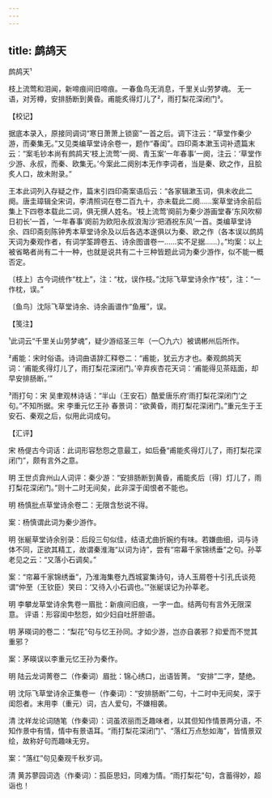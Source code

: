 ```yaml
---
---
---
```

title: 鹧鸪天
---



鹧鸪天¹





枝上流莺和泪闻，新啼痕间旧啼痕。一春鱼鸟无消息，千里关山劳梦魂。 无一语，对芳樽，安排肠断到黄昏。甫能炙得灯儿了²，雨打梨花深闭门³。

【校记】

据底本录入，原接同调词“寒日萧萧上锁窗”一首之后。调下注云：“草堂作秦少游，而秦集无。”又见类编草堂诗余卷一，题作“春闺”。四印斋本漱玉词补遗篇末云：“案毛钞本尚有鹧鸪天‘枝上流莺’一阕、青玉案‘一年春事’一阕，注云：‘草堂作少游、永叔，而秦、欧集无。’今案此二阕别本无作李词者，当是秦、欧之作，且脍炙人口，故未附录。”

王本此词列入存疑之作，篇末引四印斋案语后云：“各家辑漱玉词，俱未收此二阕。唐圭璋辑全宋词，李清照词在卷二百九十，亦未载此二阕……案草堂诗余前后集上下四卷本载此二词，俱无撰人姓名。‘枝上流莺’阕前为秦少游画堂春‘东风吹柳日初长’一首，‘一年春事’阕前为欧阳永叔浪淘沙‘把酒祝东风’一首。类编草堂诗余、四印斋刻陈钟秀本草堂诗余及以后各选本遂俱以为秦、欧之作（各本误以鹧鸪天词为秦观作者，有词学筌蹄卷五、诗余图谱卷一……实不足据……）。”均案：以上被省略者尚有二十一种，也就是说共有二十三种皆题此词为秦少游作，似不能一概否定。

〔枝上〕古今词统作“枕上”，注：“枕，误作枝。”沈际飞草堂诗余作“枝”，注：“一作枕，误。”

〔鱼鸟〕沈际飞草堂诗余、诗余画谱作“鱼雁”，误。

【笺注】

¹此词云“千里关山劳梦魂”，疑少游绍圣三年（一〇九六）被谪郴州后所作。

²甫能：宋时俗语。诗词曲语辞汇释卷二：“甫能，犹云方才也。秦观鹧鸪天词：‘甫能炙得灯儿了，雨打梨花深闭门。’辛弃疾杏花天词：‘甫能得见茶瓯面，却早安排肠断。’”

³雨打句：宋 吴聿观林诗话：“半山（王安石）酷爱唐乐府‘雨打梨花深闭门’之句。”不知所据。宋 李重元忆王孙 春景词：“欲黄昏，雨打梨花深闭门。”重元生于王安石、秦观之后，似用此词成句。

【汇评】

宋 杨偍古今词话：此词形容愁怨之意最工，如后叠“甫能炙得灯儿了，雨打梨花深闭门”，颇有言外之意。

明 王世贞弇州山人词评：秦少游：“安排肠断到黄昏，甫能炙后〔得〕灯儿了，雨打梨花深闭门。”则十二时无间矣，此非深于闺恨者不能也。

明 杨慎批点草堂诗余卷二：无限含愁说不得。

案：杨慎谓此词为秦少游作。

明 张綖草堂诗余别录：后段三句似佳，结语尤曲折婉约有味。若嫌曲细，词与诗体不同，正欲其精工，故谓秦淮海“以词为诗”，尝有“帘幕千家锦绣垂”之句。孙莘老见之云：“又落小石调矣。”

案：“帘幕千家锦绣垂”，乃淮海集卷九西城宴集诗句，诗人玉屑卷十引孔氏谈苑谓“仲至（王钦臣）笑曰：‘又待入小石调也。’”张綖误记为孙莘老。

明 李攀龙草堂诗余隽卷一眉批：新痕间旧痕，一字一血。结两句有言外无限深意。 评语：形容闺中愁怨，如少妇自吐肝胆语。

明 茅暎词的卷二：“梨花”句与忆王孙同。才如少游，岂亦自袭邪？抑爱而不觉其重邪？

案：茅暎误以李重元忆王孙为秦作。

明 陆云龙词菁卷二（作秦词）眉批：锦心绣口，出语皆菁。 “安排”二字，楚绝。

明 沈际飞草堂诗余正集卷一（作秦词）：“安排肠断”二句，十二时中无间矣，深于闺怨者。末用李（重元）词，古人爱句，不嫌相袭。

清 沈祥龙论词随笔（作秦词）：词虽浓丽而乏趣味者，以其但知作情景两分语，不知作景中有情，情中有景语耳。“雨打梨花深闭门”、“落红万点愁如海”，皆情景双绘，故称好句而趣味无穷。

案：“落红”句见秦观千秋岁词。

清 黄苏蓼园词选（作秦词）：孤臣思妇，同难为情。“雨打梨花”句，含蓄得妙，超诣也！